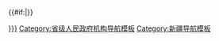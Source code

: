 {{Navbox
|name = 新疆生产建设兵团
|title = [[新疆生产建设兵团|新疆生产建设兵团（中国新建集团公司）]]
|state = collapsed
|bodyclass = hlist
|above = 
*[[中国共产党新疆生产建设兵团委员会|党委]]
*[[中国共产党新疆生产建设兵团纪律检查委员会|纪委]]、[[新疆生产建设兵团监察委员会|监委]]
 
|group1=机关部门
|list1=
*[[中国共产党新疆生产建设兵团委员会办公厅|党委办公厅、兵团办公厅]]<small>（[[新疆生产建设兵团保密局|保密局]]
*[[新疆生产建设兵团信访局|信访局]]
*[[新疆生产建设兵团机关事务管理局|管理局]]
*[[新疆生产建设兵团档案局|档案局（馆）]]
*[[中国共产党新疆生产建设兵团委员会党史研究室|党史研究室（兵团志办公室）]]
*[[新疆生产建设兵团驻北京办事处驻北京办事处|驻京办]]）</small>
*[[中国共产党新疆生产建设兵团委员会组织部|组织部]]<small>（[[中国共产党新疆生产建设兵团委员会老干部局|老干局]]）</small>
*[[中国共产党新疆生产建设兵团委员会政策研究室|政研室]]
*[[中国共产党新疆生产建设兵团委员会宣传部|宣传部（出版局、文明办）]]
*[[中国共产党新疆生产建设兵团委员会统一战线工作部|统战部（台办）、民宗局]]
*[[中国共产党新疆生产建设兵团委员会政法委员会|政法委（综治办、维稳办）]]
*[[新疆生产建设兵团机构编制委员会办公室|编办]]
*[[中国共产党新疆生产建设兵团委员会直属机关工作委员会|兵直党工委]]
*[[中共新疆生产建设兵团委员会党校|党委党校（行政学院、社会主义学院）]]
*[[新疆生产建设兵团发展和改革委员会|发改委（粮食局、扶贫办、南疆建设办）]]
*[[新疆生产建设兵团国有资产监督管理委员会|国资委]]
*[[新疆生产建设兵团工业和信息化委员会|工信委]]
*[[新疆生产建设兵团教育局|教育局（语言文字工作委员会）]]
*[[新疆生产建设兵团科学技术局|科技局]]
*[[新疆生产建设兵团公安局|公安局]]
*[[新疆生产建设兵团司法局|司法局]]
*[[新疆生产建设兵团民政局|民政局]]
*[[新疆生产建设兵团财务局|财务局]]
*[[新疆生产建设兵团人力资源和社会保障局|人社局]]
*[[新疆生产建设兵团住房和城乡建设局|建设局（环保局）]]
*[[新疆生产建设兵团交通运输局|交通运输局]]
*[[新疆生产建设兵团水利局|水利局（水产局）]]
*[[新疆生产建设兵团农业局|农业局（林业局、畜牧兽医局）]]
*[[新疆生产建设兵团商务局|商务局]]
*[[新疆生产建设兵团卫生健康委员会|卫生健康委]]
*[[新疆生产建设兵团市场监督管理局|市场监管局]]
*[[新疆生产建设兵团审计局|审计局]]
*[[新疆生产建设兵团统计局|统计局]]<sup>2</sup>
*[[新疆生产建设兵团自然资源局|自然资源局]]
*[[新疆生产建设兵团外事局|外事局（侨办、旅游局、侨联）]]
*[[新疆生产建设兵团应急管理局|应急局（煤监处）]]<sup>1</sup>
*[[新疆生产建设兵团监狱管理局|监狱局]]
*[[新疆生产建设兵团科学技术局|科技局（知识产权局）]]
*[[新疆生产建设兵团文化体育广电和旅游局|文体广旅局]]

|group2=审检机构
|list2=
*[[新疆维吾尔自治区高级人民法院生产建设兵团分院|法院]]
*[[新疆生产建设兵团人民检察院|检察院]]
 
|group3=群众团体
|list3=
*[[新疆生产建设兵团总工会|工会]]
*[[中国共产主义青年团新疆生产建设兵团委员会|团委]]
*[[新疆生产建设兵团妇女联合会|妇联]]
*[[新疆生产建设兵团工商业联合会|工商联]]
*[[新疆生产建设兵团残疾人联合会|残联]]
*[[新疆生产建设兵团红十字会|红会]]
*[[新疆生产建设兵团文学艺术界联合会|文联]]
*[[新疆生产建设兵团科学技术协会|科协]]
*[[新疆生产建设兵团法学会|法学会]]

|group4=直属单位
|list4=
*[[新疆生产建设兵团对口援疆工作协调领导小组办公室|对口援疆办（经协办）]]<sup>1</sup>
*[[新疆生产建设兵团广播电视台|广播电视台]]
**[[兵团卫视]]
 
|group5=[[新疆生产建设兵团师团列表|所属师团]]<br>{{Small|[[师市合一]]}}
|list5=
*[[新疆生产建设兵团第一师|第一师]]（[[阿拉尔市]]）
*[[新疆生产建设兵团第二师|第二师]]（[[铁门关市]]）
*[[新疆生产建设兵团第三师|第三师]]（[[图木舒克市]]）
*[[新疆生产建设兵团第四师|第四师]]（[[可克达拉市]]）
*[[新疆生产建设兵团第五师|第五师]]（[[双河市]]）
*[[新疆生产建设兵团第六师|第六师]]（[[五家渠市]]）
*[[新疆生产建设兵团第七师|第七师]]（[[胡杨河市]]）
*[[新疆生产建设兵团第八师|第八师]]（[[石河子市]]）
*[[新疆生产建设兵团第九师|第九师]]
*[[新疆生产建设兵团第十师|第十师]]（[[北屯市]]）
*[[新疆生产建设兵团第十一师|第十一师]]（[[新疆生产建设兵团第十一师|建筑工程师]]）
*[[新疆生产建设兵团第十二师|第十二师]]
*[[新疆生产建设兵团第十三师|第十三师]]（[[新星市]]）
*[[新疆生产建设兵团第十四师|第十四师]]（[[昆玉市]]）
 
|group6=军事机关
|list6=
*[[中国人民解放军新疆生产建设兵团军事部|军事部]]
 
|group9=重点企业
|list9=
*[[新疆百花村股份有限公司]]
*[[新疆天业集团有限公司]]
*[[新疆塔里木农业综合开发股份有限公司]]
*[[新疆天宏纸业股份有限公司]]
*[[新疆冠农果茸集团股份有限公司]]
*[[新疆青松建材化工股份有限公司]]
*[[新疆赛里木现代农业股份有限公司]]
*[[新疆天康畜牧生物技术股份有限公司]]
*[[新疆北新路桥建设股份有限公司]]
*[[新疆西部牧业股份有限公司]]
 
|belowstyle = text-align: left;
|below =注1：兵团纪委、监委机关[[合署办公]]。对口援疆工作协调领导小组办公室与经济技术协作办公室合署办公。安全生产监督管理局与煤矿安全监察办事处合署办公。<br>注2：另有[[国家统计局]]直属[[国家统计局新疆生产建设兵团调查总队|兵团调查总队]]
}}{{#if:{{{1|}}}|[[Category:新疆生产建设兵团{{{1|}}}]]}}<noinclude>
[[Category:新疆生产建设兵团模板| ]]
[[Category:省级人民政府机构导航模板]]
[[Category:新疆导航模板]]
</noinclude>